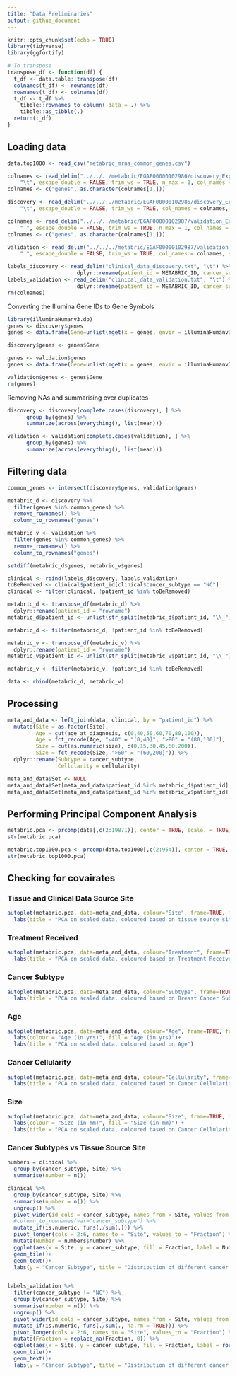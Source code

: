 ```yaml
---
title: "Data Preliminaries"
output: github_document
---
```


```r
knitr::opts_chunk$set(echo = TRUE)
library(tidyverse)
library(ggfortify)

# To transpose
transpose_df <- function(df) {
  t_df <- data.table::transpose(df)
  colnames(t_df) <- rownames(df)
  rownames(t_df) <- colnames(df)
  t_df <- t_df %>%
    tibble::rownames_to_column(.data = .) %>%
    tibble::as_tibble(.)
  return(t_df)
}
```

## Loading data
```r
data.top1000 <- read_csv("metabric_mrna_common_genes.csv")

colnames <- read_delim("../../../metabric/EGAF00000102986/discovery_ExpressionMatrix.txt", 
    "\t", escape_double = FALSE, trim_ws = TRUE, n_max = 1, col_names = FALSE)
colnames <- c("genes", as.character(colnames[1,]))

discovery <- read_delim("../../../metabric/EGAF00000102986/discovery_ExpressionMatrix.txt", 
    "\t", escape_double = FALSE, trim_ws = TRUE, col_names = colnames, skip = 1)

colnames <- read_delim("../../../metabric/EGAF00000102987/validation_ExpressionMatrix.txt", 
    " ", escape_double = FALSE, trim_ws = TRUE, n_max = 1, col_names = FALSE)
colnames <- c("genes", as.character(colnames[1,]))

validation <- read_delim("../../../metabric/EGAF00000102987/validation_ExpressionMatrix.txt", 
    " ", escape_double = FALSE, trim_ws = TRUE, col_names = colnames, skip = 1)

labels_discovery <- read_delim("clinical_data_discovery.txt", "\t") %>% 
                      dplyr::rename(patient_id = METABRIC_ID, cancer_subtype = Pam50Subtype)
labels_validation <- read_delim("clinical_data_validation.txt", "\t") %>% 
                      dplyr::rename(patient_id = METABRIC_ID, cancer_subtype = Pam50Subtype)
rm(colnames)
```

Converting the Illumina Gene IDs to Gene Symbols
```r
library(illuminaHumanv3.db)
genes <- discovery$genes
genes <- data.frame(Gene=unlist(mget(x = genes, envir = illuminaHumanv3ENTREZREANNOTATED)))

discovery$genes <- genes$Gene

genes <- validation$genes
genes <- data.frame(Gene=unlist(mget(x = genes, envir = illuminaHumanv3ENTREZREANNOTATED)))

validation$genes <- genes$Gene
rm(genes)
```

Removing NAs and summarising over duplicates
```r
discovery <- discovery[complete.cases(discovery), ] %>%
      group_by(genes) %>%
      summarize(across(everything(), list(mean)))

validation <- validation[complete.cases(validation), ] %>%
      group_by(genes) %>%
      summarize(across(everything(), list(mean)))
```

## Filtering data
```r
common_genes <- intersect(discovery$genes, validation$genes)

metabric_d <- discovery %>%
  filter(genes %in% common_genes) %>%
  remove_rownames() %>%
  column_to_rownames("genes")

metabric_v <- validation %>%
  filter(genes %in% common_genes) %>%
  remove_rownames() %>%
  column_to_rownames("genes")

setdiff(metabric_d$genes, metabric_v$genes)

clinical <- rbind(labels_discovery, labels_validation)
toBeRemoved <- clinical$patient_id[clinical$cancer_subtype == "NC"]
clinical <- filter(clinical, !patient_id %in% toBeRemoved)

metabric_d <- transpose_df(metabric_d) %>%
  dplyr::rename(patient_id = "rowname")
metabric_d$patient_id <- unlist(str_split(metabric_d$patient_id, "\\_"))[c(TRUE, FALSE)]

metabric_d <- filter(metabric_d, !patient_id %in% toBeRemoved)

metabric_v <- transpose_df(metabric_v) %>%
  dplyr::rename(patient_id = "rowname")
metabric_v$patient_id <- unlist(str_split(metabric_v$patient_id, "\\_"))[c(TRUE, FALSE)]

metabric_v <- filter(metabric_v, !patient_id %in% toBeRemoved)

data <- rbind(metabric_d, metabric_v)
```

## Processing
```r
meta_and_data <- left_join(data, clinical, by = "patient_id") %>%
  mutate(Site = as.factor(Site),
         Age = cut(age_at_diagnosis, c(0,40,50,60,70,80,100)),
         Age = fct_recode(Age, "<40" = "(0,40]", ">80" = "(80,100]"),
         Size = cut(as.numeric(size), c(0,15,30,45,60,200)),
         Size = fct_recode(Size, ">60" = "(60,200]")) %>%
  dplyr::rename(Subtype = cancer_subtype,
                Cellularity = cellularity)

meta_and_data$Set <- NULL
meta_and_data$Set[meta_and_data$patient_id %in% metabric_d$patient_id] = "Discovery"
meta_and_data$Set[meta_and_data$patient_id %in% metabric_v$patient_id] = "Validation"
```


## Performing Principal Component Analysis

```r
metabric.pca <- prcomp(data[,c(2:19871)], center = TRUE, scale. = TRUE)
str(metabric.pca)

metabric.top1000.pca <- prcomp(data.top1000[,c(2:954)], center = TRUE, scale. = TRUE)
str(metabric.top1000.pca)
```


## Checking for covairates

### Tissue and Clinical Data Source Site

```r
autoplot(metabric.pca, data=meta_and_data, colour="Site", frame=TRUE, frame.type="norm") +
  labs(title = "PCA on scaled data, coloured based on tissue source site")
```

### Treatment Received

```r
autoplot(metabric.pca, data=meta_and_data, colour="Treatment", frame=TRUE, frame.type="norm") +
  labs(title = "PCA on scaled data, coloured based on Treatment Received")
```

### Cancer Subtype
```r
autoplot(metabric.pca, data=meta_and_data, colour="Subtype", frame=TRUE, frame.type="norm") +
  labs(title = "PCA on scaled data, coloured based on Breast Cancer Subtype")
```

### Age
```r
autoplot(metabric.pca, data=meta_and_data, colour="Age", frame=TRUE, frame.type="norm") +
  labs(colour = "Age (in yrs)", fill = "Age (in yrs)")+
  labs(title = "PCA on scaled data, coloured based on Age")
```

### Cancer Cellularity
```r
autoplot(metabric.pca, data=meta_and_data, colour="Cellularity", frame=TRUE, frame.type="norm") +
  labs(title = "PCA on scaled data, coloured based on Cancer Cellularity")
```

### Size
```r
autoplot(metabric.pca, data=meta_and_data, colour="Size", frame=TRUE, frame.type="norm") +
  labs(colour = "Size (in mm)", fill = "Size (in mm)") +
  labs(title = "PCA on scaled data, coloured based on Cancer Cellularity")
```

### Cancer Subtypes vs Tissue Source Site
```r
numbers = clinical %>%
  group_by(cancer_subtype, Site) %>%
  summarise(number = n())

clinical %>%
  group_by(cancer_subtype, Site) %>%
  summarise(number = n()) %>%
  ungroup() %>%
  pivot_wider(id_cols = cancer_subtype, names_from = Site, values_from = number) %>%
  #column_to_rownames(var="cancer_subtype") %>%
  mutate_if(is.numeric, funs(./sum(.))) %>%
  pivot_longer(cols = 2:6, names_to = "Site", values_to = "Fraction") %>%
  mutate(Number = numbers$number) %>%
  ggplot(aes(x = Site, y = cancer_subtype, fill = Fraction, label = Number)) +
  geom_tile()+
  geom_text()+
  labs(y = "Cancer Subtype", title = "Distribution of different cancer subtypes across the tissue collection sites")


labels_validation %>%
  filter(cancer_subtype != "NC") %>%
  group_by(cancer_subtype, Site) %>%
  summarise(number = n()) %>%
  ungroup() %>%
  pivot_wider(id_cols = cancer_subtype, names_from = Site, values_from = number) %>%
  mutate_if(is.numeric, funs(./sum(., na.rm = TRUE))) %>%
  pivot_longer(cols = 2:6, names_to = "Site", values_to = "Fraction") %>%
  mutate(Fraction = replace_na(Fraction, 0)) %>%
  ggplot(aes(x = Site, y = cancer_subtype, fill = Fraction, label = round(Fraction,2))) +
  geom_tile()+
  geom_text()+
  labs(y = "Cancer Subtype", title = "Distribution of different cancer subtypes in the validation set across sites")
```

